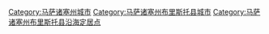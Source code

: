 [[Category:马萨诸塞州城市|Category:马萨诸塞州城市]]
[[Category:马萨诸塞州布里斯托县城市|Category:马萨诸塞州布里斯托县城市]]
[[Category:马萨诸塞州布里斯托县沿海定居点|Category:马萨诸塞州布里斯托县沿海定居点]]